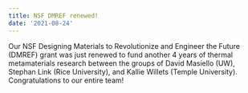 ```yaml
---
title: NSF DMREF renewed!
date: '2021-08-24'
---
```

Our NSF Designing Materials to Revolutionize and Engineer the Future (DMREF) grant was just renewed to fund another 4 years of thermal metamaterials research between the groups of David Masiello (UW), Stephan Link (Rice University), and Kallie Willets (Temple University). Congratulations to our entire team!